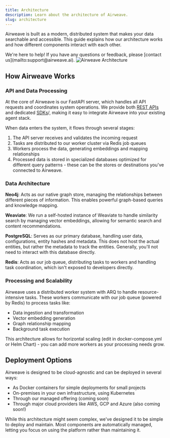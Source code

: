 ```yaml
---
title: Architecture
description: Learn about the architecture of Airweave.
slug: architecture
---
```


  Airweave is built as a modern, distributed system that makes your data searchable and accessible. This guide explains how our architecture works and how different components interact with each other.

<Note>
  We're here to help! If you have any questions or feedback, please [contact us](mailto:support@airweave.ai).
</Note>


<Frame background="subtle" caption="Airweave Architecture">
  <img
    src="../assets/images/high-level-architecture.png"
    alt="Airweave Architecture"
  />
</Frame>

## How Airweave Works

### API and Data Processing
At the core of Airweave is our FastAPI server, which handles all API requests and coordinates system operations. We provide both [REST APIs](/api-reference) and dedicated [SDKs](/api-reference)/, making it easy to integrate Airweave into your existing agent stack.

When data enters the system, it flows through several stages:

1. The API server receives and validates the incoming request
2. Tasks are distributed to our worker cluster via Redis job queues
3. Workers process the data, generating embeddings and mapping relationships
4. Processed data is stored in specialized databases optimized for different query patterns - these can be the stores or destinations you've connected to Airweave.


### Data Architecture

**Neo4j**: Acts as our native graph store, managing the relationships between different pieces of information. This enables powerful graph-based queries and knowledge mapping.

**Weaviate**: We run a self-hosted instance of Weaviate to handle similarity search by managing vector embeddings, allowing for semantic search and content recommendations.

**PostgreSQL**: Serves as our primary database, handling user data, configurations, entity hashes and metadata. This does not host the actual entities, but rather the metadata to track the entities. Generally, you'll not need to interact with this database directly.

**Redis**: Acts as our job queue, distributing tasks to workers and handling task coordination, which isn't exposed to developers directly.

### Processing and Scalability
Airweave uses a distributed worker system with ARQ to handle resource-intensive tasks. These workers communicate with our job queue (powered by Redis) to process tasks like:

- Data ingestion and transformation
- Vector embedding generation
- Graph relationship mapping
- Background task execution

This architecture allows for horizontal scaling (edit in docker-compose.yml or Helm Chart) - you can add more workers as your processing needs grow.

## Deployment Options
Airweave is designed to be cloud-agnostic and can be deployed in several ways:

- As Docker containers for simple deployments for small projects
- On-premises in your own infrastructure, using Kubernetes
- Through our managed offering (coming soon)
- Through major cloud providers like AWS, GCP and Azure (also coming soon!)


<Note>
  While this architecture might seem complex, we've designed it to be simple to deploy and maintain. Most components are automatically managed, letting you focus on using the platform rather than maintaining it.
</Note>
